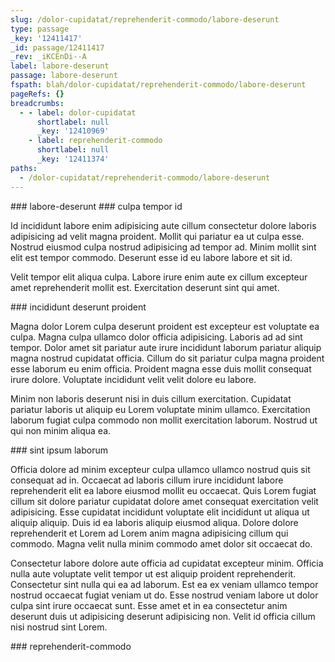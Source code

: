 ```yaml
---
slug: /dolor-cupidatat/reprehenderit-commodo/labore-deserunt
type: passage
_key: '12411417'
_id: passage/12411417
_rev: _iKCEnDi--A
label: labore-deserunt
passage: labore-deserunt
fspath: blah/dolor-cupidatat/reprehenderit-commodo/labore-deserunt
pageRefs: {}
breadcrumbs:
  - - label: dolor-cupidatat
      shortlabel: null
      _key: '12410969'
    - label: reprehenderit-commodo
      shortlabel: null
      _key: '12411374'
paths:
  - /dolor-cupidatat/reprehenderit-commodo/labore-deserunt
---
```


<NuggetArea>
<Passage slug="/dolor-cupidatat/reprehenderit-commodo/labore-deserunt" type="passage" _key="12411417" _id="passage/12411417" _rev="_iKCEnDi--A" label="labore-deserunt" passage="labore-deserunt" fspath="blah/dolor-cupidatat/reprehenderit-commodo/labore-deserunt" paths="/dolor-cupidatat/reprehenderit-commodo/labore-deserunt">
<NuggetBody>
### labore-deserunt

</NuggetBody>
<Breadcrumbs>
<Crumbs>
<Crumb _key="12410969" label="dolor-cupidatat" /><Crumb _key="12411374" label="reprehenderit-commodo" />
</Crumbs>
</Breadcrumbs>
</Passage>

<NuggetsInbound>
</NuggetsInbound>
<NuggetsOutbound>
<Nugget direction="outbound" type="nugget" _key="95b9d79a-9ed1-4307-990e-0fe68c3af285" _id="nugget/95b9d79a-9ed1-4307-990e-0fe68c3af285" _rev="_iKCEnDm---" fspath="blah/dolor-cupidatat/reprehenderit-commodo/labore-deserunt/culpa-tempor-id.md" label="culpa tempor id" paths="/dolor-cupidatat/reprehenderit-commodo/labore-deserunt/culpa-tempor-id" slug="/dolor-cupidatat/reprehenderit-commodo/labore-deserunt/culpa-tempor-id">
<NuggetBody>
### culpa tempor id

Id incididunt labore enim adipisicing aute cillum consectetur dolore laboris adipisicing ad velit magna proident. Mollit qui pariatur ea ut culpa esse. Nostrud eiusmod culpa nostrud adipisicing ad tempor ad. Minim mollit sint elit est tempor commodo. Deserunt esse id eu labore labore et sit id.

Velit tempor elit aliqua culpa. Labore irure enim aute ex cillum excepteur amet reprehenderit mollit est. Exercitation deserunt sint qui amet.

</NuggetBody>
</Nugget>

<Nugget direction="outbound" type="nugget" _key="ab77373b-7623-4ec1-a960-b6ca0ce99ada" _id="nugget/ab77373b-7623-4ec1-a960-b6ca0ce99ada" _rev="_iKCEnDm--_" fspath="blah/dolor-cupidatat/reprehenderit-commodo/labore-deserunt/incididunt-deserunt-proident.md" label="incididunt deserunt proident" paths="/dolor-cupidatat/reprehenderit-commodo/labore-deserunt/incididunt-deserunt-proident" slug="/dolor-cupidatat/reprehenderit-commodo/labore-deserunt/incididunt-deserunt-proident">
<NuggetBody>
### incididunt deserunt proident

Magna dolor Lorem culpa deserunt proident est excepteur est voluptate ea culpa. Magna culpa ullamco dolor officia adipisicing. Laboris ad ad sint tempor. Dolor amet sit pariatur aute irure incididunt laborum pariatur aliquip magna nostrud cupidatat officia. Cillum do sit pariatur culpa magna proident esse laborum eu enim officia. Proident magna esse duis mollit consequat irure dolore. Voluptate incididunt velit velit dolore eu labore.

Minim non laboris deserunt nisi in duis cillum exercitation. Cupidatat pariatur laboris ut aliquip eu Lorem voluptate minim ullamco. Exercitation laborum fugiat culpa commodo non mollit exercitation laborum. Nostrud ut qui non minim aliqua ea.

</NuggetBody>
</Nugget>

<Nugget direction="outbound" type="nugget" _key="b4ae2d32-0f0a-4402-9036-ee84ceb6ee3e" _id="nugget/b4ae2d32-0f0a-4402-9036-ee84ceb6ee3e" _rev="_iKCEnDm--A" fspath="blah/dolor-cupidatat/reprehenderit-commodo/labore-deserunt/sint-ipsum-laborum.md" label="sint ipsum laborum" paths="/dolor-cupidatat/reprehenderit-commodo/labore-deserunt/sint-ipsum-laborum" slug="/dolor-cupidatat/reprehenderit-commodo/labore-deserunt/sint-ipsum-laborum">
<NuggetBody>
### sint ipsum laborum

Officia dolore ad minim excepteur culpa ullamco ullamco nostrud quis sit consequat ad in. Occaecat ad laboris cillum irure incididunt labore reprehenderit elit ea labore eiusmod mollit eu occaecat. Quis Lorem fugiat cillum sit dolore pariatur cupidatat dolore amet consequat exercitation velit adipisicing. Esse cupidatat incididunt voluptate elit incididunt ut aliqua ut aliquip aliquip. Duis id ea laboris aliquip eiusmod aliqua. Dolore dolore reprehenderit et Lorem ad Lorem anim magna adipisicing cillum qui commodo. Magna velit nulla minim commodo amet dolor sit occaecat do.

Consectetur labore dolore aute officia ad cupidatat excepteur minim. Officia nulla aute voluptate velit tempor ut est aliquip proident reprehenderit. Consectetur sint nulla qui ea ad laborum. Est ea ex veniam ullamco tempor nostrud occaecat fugiat veniam ut do. Esse nostrud veniam labore ut dolor culpa sint irure occaecat sunt. Esse amet et in ea consectetur anim deserunt duis ut adipisicing deserunt adipisicing non. Velit id officia cillum nisi nostrud sint Lorem.

</NuggetBody>
</Nugget>

</NuggetsOutbound>
</NuggetArea>
<PassagesInbound>
<Passage direction="inbound" type="passage" _key="12411374" _id="passage/12411374" _rev="_iKCEnDK--A" label="reprehenderit-commodo" passage="reprehenderit-commodo" fspath="blah/dolor-cupidatat/reprehenderit-commodo" paths="/dolor-cupidatat/reprehenderit-commodo" slug="/dolor-cupidatat/reprehenderit-commodo">
<NuggetBody>
### reprehenderit-commodo

</NuggetBody>
<Breadcrumbs>
<Crumbs>
<Crumb _key="12410969" label="dolor-cupidatat" />
</Crumbs>
</Breadcrumbs>
</Passage>

</PassagesInbound>
<PassagesOutbound>
</PassagesOutbound>